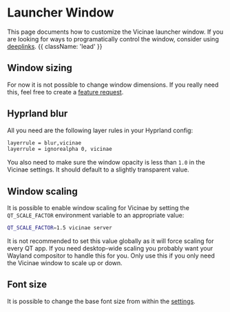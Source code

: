 
# Launcher Window

This page documents how to customize the Vicinae launcher window. If you are looking for ways to programatically control the window, consider using [deeplinks](/deeplinks#window-controls). {{ className: 'lead' }}


## Window sizing

For now it is not possible to change window dimensions. If you really need this, feel free to create a <a href={FEATURE_REQUEST_URL}>feature request</a>.

## Hyprland blur

All you need are the following layer rules in your Hyprland config:

```bash
layerrule = blur,vicinae
layerrule = ignorealpha 0, vicinae
```

You also need to make sure the window opacity is less than `1.0` in the Vicinae settings. It should default to a slightly transparent value.

## Window scaling

It is possible to enable window scaling for Vicinae by setting the `QT_SCALE_FACTOR` environment variable to an appropriate value:

```bash
QT_SCALE_FACTOR=1.5 vicinae server
```

<Note>
It is not recommended to set this value globally as it will force scaling for every QT app. If you need desktop-wide scaling you probably want your Wayland compositor to handle this for you. Only use this if you only need the Vicinae window to scale up or down.
</Note>

## Font size

It is possible to change the base font size from within the <a href={VICINAE_GENERAL_SETTINGS_URL}>settings</a>.
